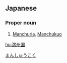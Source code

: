 ==Japanese==
{{ja-kanjitab|まん|しゅう|こく|yomi=o}}
{{wikipedia|lang=ja}}

===Proper noun===
{{ja-pos|proper|まんしゅうこく|kyu=滿州國}}

# {{lb|ja|historical|sort=まんしゅうこく}} [[Manchuria]], [[Manchukuo]]

[[Category:ja:Countries|まんしゅうこく]]

[[hu:満州国]]
